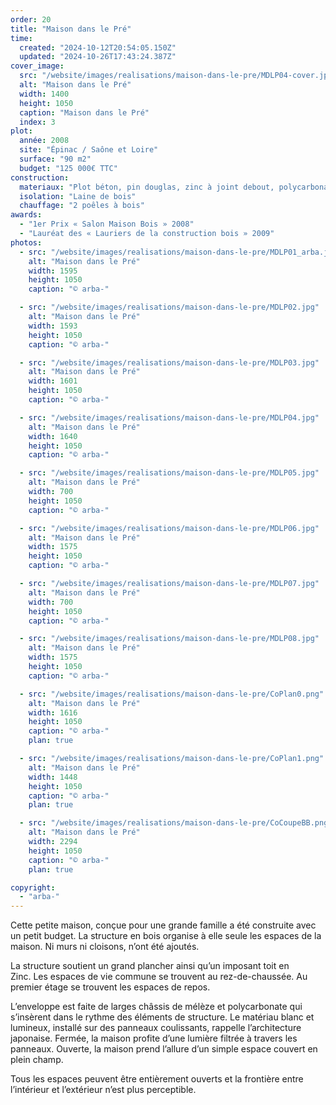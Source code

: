 ```yaml
---
order: 20
title: "Maison dans le Pré"
time:
  created: "2024-10-12T20:54:05.150Z"
  updated: "2024-10-26T17:43:24.387Z"
cover_image:
  src: "/website/images/realisations/maison-dans-le-pre/MDLP04-cover.jpg"
  alt: "Maison dans le Pré"
  width: 1400
  height: 1050
  caption: "Maison dans le Pré"
  index: 3
plot:
  année: 2008
  site: "Épinac / Saône et Loire"
  surface: "90 m2"
  budget: "125 000€ TTC"
construction:
  materiaux: "Plot béton, pin douglas, zinc à joint debout, polycarbonate 32mm"
  isolation: "Laine de bois"
  chauffage: "2 poêles à bois"
awards:
  - "1er Prix « Salon Maison Bois » 2008"
  - "Lauréat des « Lauriers de la construction bois » 2009"
photos:
  - src: "/website/images/realisations/maison-dans-le-pre/MDLP01_arba.jpg"
    alt: "Maison dans le Pré"
    width: 1595
    height: 1050
    caption: "© arba-"

  - src: "/website/images/realisations/maison-dans-le-pre/MDLP02.jpg"
    alt: "Maison dans le Pré"
    width: 1593
    height: 1050
    caption: "© arba-"

  - src: "/website/images/realisations/maison-dans-le-pre/MDLP03.jpg"
    alt: "Maison dans le Pré"
    width: 1601
    height: 1050
    caption: "© arba-"

  - src: "/website/images/realisations/maison-dans-le-pre/MDLP04.jpg"
    alt: "Maison dans le Pré"
    width: 1640
    height: 1050
    caption: "© arba-"

  - src: "/website/images/realisations/maison-dans-le-pre/MDLP05.jpg"
    alt: "Maison dans le Pré"
    width: 700
    height: 1050
    caption: "© arba-"

  - src: "/website/images/realisations/maison-dans-le-pre/MDLP06.jpg"
    alt: "Maison dans le Pré"
    width: 1575
    height: 1050
    caption: "© arba-"

  - src: "/website/images/realisations/maison-dans-le-pre/MDLP07.jpg"
    alt: "Maison dans le Pré"
    width: 700
    height: 1050
    caption: "© arba-"

  - src: "/website/images/realisations/maison-dans-le-pre/MDLP08.jpg"
    alt: "Maison dans le Pré"
    width: 1575
    height: 1050
    caption: "© arba-"

  - src: "/website/images/realisations/maison-dans-le-pre/CoPlan0.png"
    alt: "Maison dans le Pré"
    width: 1616
    height: 1050
    caption: "© arba-"
    plan: true

  - src: "/website/images/realisations/maison-dans-le-pre/CoPlan1.png"
    alt: "Maison dans le Pré"
    width: 1448
    height: 1050
    caption: "© arba-"
    plan: true

  - src: "/website/images/realisations/maison-dans-le-pre/CoCoupeBB.png"
    alt: "Maison dans le Pré"
    width: 2294
    height: 1050
    caption: "© arba-"
    plan: true

copyright:
  - "arba-"
---
```


Cette petite maison, conçue pour une grande famille a été construite avec un petit budget.
La structure en bois organise à elle seule les espaces de la maison. Ni murs ni cloisons, n’ont été ajoutés.

La structure soutient un grand plancher ainsi qu’un imposant toit en Zinc. Les espaces de vie commune se trouvent au rez-de-chaussée. Au premier étage se trouvent les espaces de repos.

L’enveloppe est faite de larges châssis de mélèze et polycarbonate qui s’insèrent dans le rythme des éléments de structure. Le matériau blanc et lumineux, installé sur des panneaux coulissants, rappelle l’architecture japonaise. Fermée, la maison profite d’une lumière filtrée à travers les panneaux. Ouverte, la maison prend l’allure d’un simple espace couvert en plein champ.

Tous les espaces peuvent être entièrement ouverts et la frontière entre l’intérieur et l’extérieur n’est plus perceptible.
